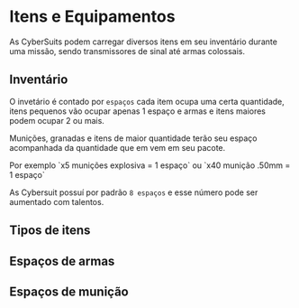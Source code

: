 # Itens e Equipamentos

As CyberSuits podem carregar diversos itens em seu inventário durante uma missão, 
sendo transmissores de sinal até armas colossais.

## Inventário

O invetário é contado por `espaços` cada item ocupa uma certa quantidade, itens pequenos
vão ocupar apenas 1 espaço e armas e itens maiores podem ocupar 2 ou mais.

Munições, granadas e itens de maior quantidade terão seu espaço acompanhada da quantidade
que em vem em seu pacote. 

<p>Por exemplo `x5 munições explosiva = 1 espaço` ou `x40 munição .50mm = 1 espaço`</p>

As Cybersuit possuí por padrão `8 espaços` e esse número pode ser aumentado com talentos.

## Tipos de itens

## Espaços de armas

## Espaços de munição